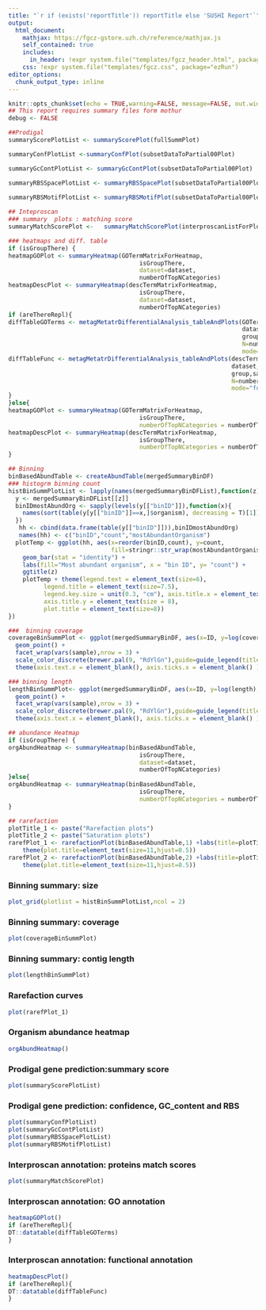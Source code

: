 ```yaml
---
title: "`r if (exists('reportTitle')) reportTitle else 'SUSHI Report'`"
output: 
  html_document:
    mathjax: https://fgcz-gstore.uzh.ch/reference/mathjax.js
    self_contained: true
    includes:
      in_header: !expr system.file("templates/fgcz_header.html", package="ezRun")
    css: !expr system.file("templates/fgcz.css", package="ezRun")
editor_options: 
  chunk_output_type: inline
---
```


```r
knitr::opts_chunk$set(echo = TRUE,warning=FALSE, message=FALSE, out.width = "49%")
## This report requires summary files form mothur
debug <- FALSE
```

```r
##Prodigal
summaryScorePlotList <- summaryScorePlot(fullSummPlot)

summaryConfPlotList <-summaryConfPlot(subsetDataToPartial00Plot)

summaryGcContPlotList <- summaryGcContPlot(subsetDataToPartial00Plot)

summaryRBSSpacePlotList <- summaryRBSSpacePlot(subsetDataToPartial00Plot)
  
summaryRBSMotifPlotList <- summaryRBSMotifPlot(subsetDataToPartial00Plot)
```

```r
## Inteproscan
### summary  plots : matching score 
summaryMatchScorePlot <-   summaryMatchScorePlot(interproscanListForPlot)

### heatmaps and diff. table 
if (isGroupThere) {
heatmapGOPlot <- summaryHeatmap(GOTermMatrixForHeatmap, 
                                     isGroupThere, 
                                     dataset=dataset, 
                                     numberOfTopNCategories)
heatmapDescPlot <- summaryHeatmap(descTermMatrixForHeatmap, 
                                     isGroupThere, 
                                     dataset=dataset, 
                                     numberOfTopNCategories)
if (areThereRepl){
diffTableGOTerms <- metagMetatrDifferentialAnalysis_tableAndPlots(GOTermMatrixForDiffExpr,
                                                                  dataset,
                                                                  group,sampleGroup,refGroup,
                                                                  N=numberOfTopNCategories,
                                                                  mode="function")
diffTableFunc <- metagMetatrDifferentialAnalysis_tableAndPlots(descTermMatrixForDiffExpr,
                                                               dataset,
                                                               group,sampleGroup,refGroup,
                                                               N=numberOfTopNCategories,
                                                               mode="function")
}
}else{
heatmapGOPlot <- summaryHeatmap(GOTermMatrixForHeatmap, 
                                     isGroupThere,
                                     numberOfTopNCategories = numberOfTopNCategories) 
heatmapDescPlot <- summaryHeatmap(descTermMatrixForHeatmap, 
                                     isGroupThere,
                                     numberOfTopNCategories = numberOfTopNCategories)
}
```

```r
## Binning
binBasedAbundTable <- createAbundTable(mergedSummaryBinDF)
### histogrm binning count
histBinSummPlotList <- lapply(names(mergedSummaryBinDFList),function(z){
  y <- mergedSummaryBinDFList[[z]]
  binIDmostAbundOrg <- sapply(levels(y[["binID"]]),function(x){
    names(sort(table(y[y[["binID"]]==x,]$organism), decreasing = T)[1])
  })
   hh <- cbind(data.frame(table(y[["binID"]])),binIDmostAbundOrg)
   names(hh) <- c("binID","count","mostAbundantOrganism")
  plotTemp <- ggplot(hh, aes(x=reorder(binID,count), y=count,
                             fill=stringr::str_wrap(mostAbundantOrganism,30))) +
    geom_bar(stat = "identity") +
    labs(fill="Most abundant organism", x = "bin ID", y= "count") +
    ggtitle(z)
    plotTemp + theme(legend.text = element_text(size=6), 
          legend.title = element_text(size=7.5),
          legend.key.size = unit(0.3, "cm"), axis.title.x = element_text(size = 8),
          axis.title.y = element_text(size = 8),
          plot.title = element_text(size=8)) 
})

###  binning coverage
coverageBinSummPlot <- ggplot(mergedSummaryBinDF, aes(x=ID, y=log(coverage), color=binID)) +
  geom_point() + 
  facet_wrap(vars(sample),nrow = 3) + 
  scale_color_discrete(brewer.pal(9, "RdYlGn"),guide=guide_legend(title="bin ID")) +
  theme(axis.text.x = element_blank(), axis.ticks.x = element_blank() )

### binning length
lengthBinSummPlot<- ggplot(mergedSummaryBinDF, aes(x=ID, y=log(length), color=binID)) +
  geom_point() + 
  facet_wrap(vars(sample),nrow = 3) + 
  scale_color_discrete(brewer.pal(9, "RdYlGn"),guide=guide_legend(title="bin ID")) +
  theme(axis.text.x = element_blank(), axis.ticks.x = element_blank() )
```

```r
## abundance Heatmap
if (isGroupThere) {
orgAbundHeatmap <- summaryHeatmap(binBasedAbundTable, 
                                     isGroupThere, 
                                     dataset=dataset, 
                                     numberOfTopNCategories)
}else{
orgAbundHeatmap <- summaryHeatmap(binBasedAbundTable, 
                                     isGroupThere,
                                     numberOfTopNCategories = numberOfTopNCategories) 
}
```

```r
## rarefaction
plotTitle_1 <- paste("Rarefaction plots")
plotTitle_2 <- paste("Saturation plots")
rarefPlot_1 <- rarefactionPlot(binBasedAbundTable,1) +labs(title=plotTitle_1) + 
    theme(plot.title=element_text(size=11,hjust=0.5))
rarefPlot_2 <- rarefactionPlot(binBasedAbundTable,2) +labs(title=plotTitle_2) + 
    theme(plot.title=element_text(size=11,hjust=0.5))
```


### Binning summary: size
```r
plot_grid(plotlist = histBinSummPlotList,ncol = 2)
```

### Binning summary: coverage 
```r
plot(coverageBinSummPlot)
```

### Binning summary:  contig length
```r
plot(lengthBinSummPlot)
```

### Rarefaction curves
```r
plot(rarefPlot_1)
```

### Organism abundance heatmap
```r
orgAbundHeatmap()
```

### Prodigal gene prediction:summary score
```r
plot(summaryScorePlotList)
```

### Prodigal gene prediction: confidence, GC_content and RBS 
```r
plot(summaryConfPlotList)
plot(summaryGcContPlotList)
plot(summaryRBSSpacePlotList)
plot(summaryRBSMotifPlotList)
```

### Interproscan annotation:  proteins match scores 
```r
plot(summaryMatchScorePlot)
```

### Interproscan annotation:  GO annotation
```r
heatmapGOPlot()
if (areThereRepl){
DT::datatable(diffTableGOTerms)
}
```

### Interproscan annotation:  functional annotation
```r
heatmapDescPlot()
if (areThereRepl){
DT::datatable(diffTableFunc)
}
```